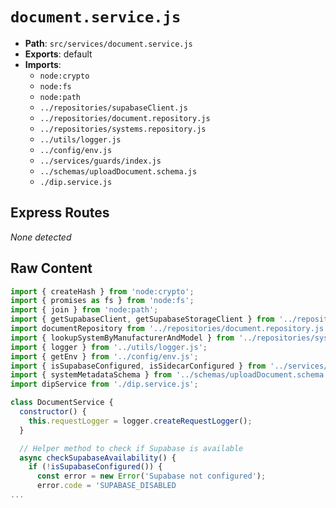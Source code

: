# `document.service.js`

- **Path**: `src/services/document.service.js`
- **Exports**: default
- **Imports**:
  - `node:crypto`
  - `node:fs`
  - `node:path`
  - `../repositories/supabaseClient.js`
  - `../repositories/document.repository.js`
  - `../repositories/systems.repository.js`
  - `../utils/logger.js`
  - `../config/env.js`
  - `../services/guards/index.js`
  - `../schemas/uploadDocument.schema.js`
  - `./dip.service.js`

## Express Routes
_None detected_

## Raw Content

```js
import { createHash } from 'node:crypto';
import { promises as fs } from 'node:fs';
import { join } from 'node:path';
import { getSupabaseClient, getSupabaseStorageClient } from '../repositories/supabaseClient.js';
import documentRepository from '../repositories/document.repository.js';
import { lookupSystemByManufacturerAndModel } from '../repositories/systems.repository.js';
import { logger } from '../utils/logger.js';
import { getEnv } from '../config/env.js';
import { isSupabaseConfigured, isSidecarConfigured } from '../services/guards/index.js';
import { systemMetadataSchema } from '../schemas/uploadDocument.schema.js';
import dipService from './dip.service.js';

class DocumentService {
  constructor() {
    this.requestLogger = logger.createRequestLogger();
  }

  // Helper method to check if Supabase is available
  async checkSupabaseAvailability() {
    if (!isSupabaseConfigured()) {
      const error = new Error('Supabase not configured');
      error.code = 'SUPABASE_DISABLED
...
```
